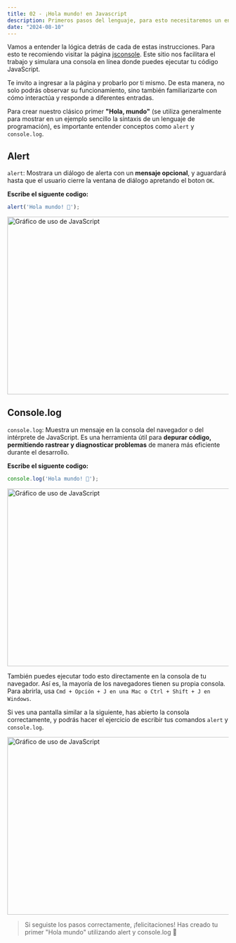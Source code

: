 ```yaml
---
title: 02 - ¡Hola mundo! en Javascript
description: Primeros pasos del lenguaje, para esto necesitaremos un entorno de trabajo para poder ejecutar los scripts necesarios y poder lograr nuestro primer objetivo.
date: "2024-08-10"
---
```


Vamos a entender la lógica detrás de cada de estas instrucciones. Para esto te recomiendo visitar la página
[jsconsole](https://jsconsole.com/). Este sitio nos facilitara el trabajo y simulara una consola en línea donde puedes ejecutar tu código JavaScript.

Te invito a ingresar a la página y probarlo por ti mismo. De esta manera, no solo podrás observar su funcionamiento, sino también familiarizarte con cómo interactúa y responde a diferentes entradas.

Para crear nuestro clásico primer **"Hola, mundo"** (se utiliza generalmente para mostrar en un ejemplo sencillo la sintaxis de un lenguaje de programación), es importante entender conceptos como `alert` y `console.log`.

## Alert

`alert`: Mostrara un diálogo de alerta con un **mensaje opcional**, y aguardará hasta que el usuario cierre la ventana de diálogo apretando el boton `OK`.

**Escribe el siguente codigo:**

```js
alert('Hola mundo! 👋');
```

<Image src="/post-2/hola-mundo.png" width="718" height="404" alt="Gráfico de uso de JavaScript" />

## Console.log

`console.log`: Muestra un mensaje en la consola del navegador o del intérprete de JavaScript. Es una herramienta útil para **depurar código, permitiendo rastrear y diagnosticar problemas** de manera más eficiente durante el desarrollo.

**Escribe el siguente codigo:**

```js
console.log('Hola mundo! 👋');
```

<Image src="/post-2/console-log.png" width="718" height="404" alt="Gráfico de uso de JavaScript" />

También puedes ejecutar todo esto directamente en la consola de tu navegador. Así es, la mayoría de los navegadores tienen su propia consola. Para abrirla, usa `Cmd + Opción + J en una Mac o Ctrl + Shift + J en Windows`. 

Si ves una pantalla similar a la siguiente, has abierto la consola correctamente, y podrás hacer el ejercicio de  escribir tus comandos `alert` y `console.log`.

<Image src="/post-2/consola.png" width="718" height="404" alt="Gráfico de uso de JavaScript" />

> Si seguiste los pasos correctamente, ¡felicitaciones! Has creado tu primer "Hola mundo" utilizando alert y console.log 🎉